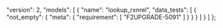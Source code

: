   "version": 2,
  "models": [
    {
      "name": "lookup_rxnrel",
      "data_tests": [
        {
          "not_empty": {
            "meta": {
              "requirement": [
                "F2UPGRADE-5091"
              ]
            }
          }
        }
      ]
    }
  ]
};
